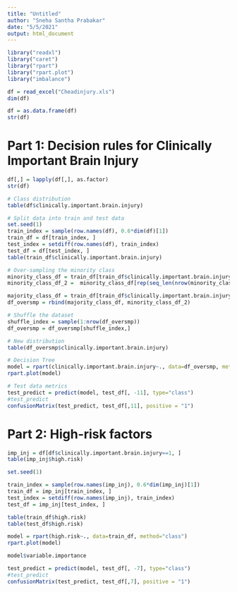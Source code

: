 ```yaml
---
title: "Untitled"
author: "Sneha Santha Prabakar"
date: "5/5/2021"
output: html_document
---
```




```r
library("readxl")
library("caret")
library("rpart")
library("rpart.plot")
library("imbalance")
```

```r
df = read_excel("Cheadinjury.xls")
dim(df)

df = as.data.frame(df)
str(df)
```


# Part 1: Decision rules for Clinically Important Brain Injury

```r
df[,] = lapply(df[,], as.factor)
str(df)

# Class distribution
table(df$clinically.important.brain.injury)
```

```r
# Split data into train and test data
set.seed(1)
train_index = sample(row.names(df), 0.6*dim(df)[1])
train_df = df[train_index, ]
test_index = setdiff(row.names(df), train_index)
test_df = df[test_index, ]
table(train_df$clinically.important.brain.injury)
```

```r
# Over-sampling the minority class
minority_class_df = train_df[train_df$clinically.important.brain.injury==1, ]
minority_class_df_2 =  minority_class_df[rep(seq_len(nrow(minority_class_df)), 16), ]

majority_class_df = train_df[train_df$clinically.important.brain.injury==0, ]
df_oversmp = rbind(majority_class_df, minority_class_df_2)

# Shuffle the dataset
shuffle_index = sample(1:nrow(df_oversmp))
df_oversmp = df_oversmp[shuffle_index,]

# New distribution
table(df_oversmp$clinically.important.brain.injury)
```

```r
# Decision Tree 
model = rpart(clinically.important.brain.injury~., data=df_oversmp, method="class")
rpart.plot(model)
```

```r
# Test data metrics
test_predict = predict(model, test_df[, -11], type="class")
#test_predict
confusionMatrix(test_predict, test_df[,11], positive = "1")
```


# Part 2: High-risk factors

```r
imp_inj = df[df$clinically.important.brain.injury==1, ]
table(imp_inj$high.risk)

set.seed(1)

train_index = sample(row.names(imp_inj), 0.6*dim(imp_inj)[1])
train_df = imp_inj[train_index, ]
test_index = setdiff(row.names(imp_inj), train_index)
test_df = imp_inj[test_index, ]

table(train_df$high.risk)
table(test_df$high.risk)
```


```r
model = rpart(high.risk~., data=train_df, method="class")
rpart.plot(model)
```

```r
model$variable.importance
```



```r
test_predict = predict(model, test_df[, -7], type="class")
#test_predict
confusionMatrix(test_predict, test_df[,7], positive = "1")
```


